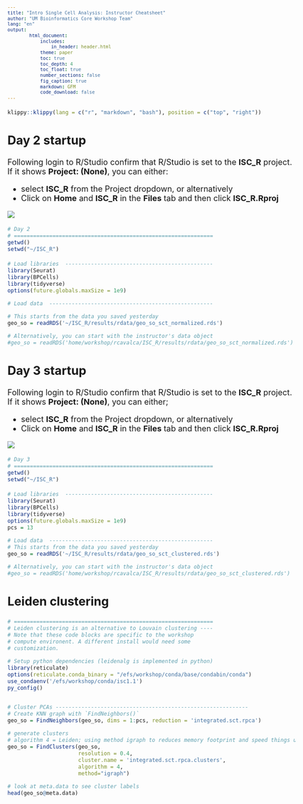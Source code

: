 ```yaml
---
title: "Intro Single Cell Analysis: Instructor Cheatsheet"
author: "UM Bioinformatics Core Workshop Team"
lang: "en"
output:
        html_document:
            includes:
                in_header: header.html
            theme: paper
            toc: true
            toc_depth: 4
            toc_float: true
            number_sections: false
            fig_caption: true
            markdown: GFM
            code_download: false
---
```


<style type="text/css">

body, td {
   font-size: 18px;
}
code.r{
  font-size: 12px;
}
pre {
  font-size: 12px
}

</style>

```r
klippy::klippy(lang = c("r", "markdown", "bash"), position = c("top", "right"))
```

## Day 2 startup

Following login to R/Studio confirm that R/Studio is set to the **ISC_R** project.
If it shows **Project: (None)**, you can either:

- select **ISC_R** from the Project dropdown, or alternatively
- Click on **Home** and **ISC_R** in the **Files** tab and then click **ISC_R.Rproj**

![](images/curriculum/instructor_cheatsheet/rstudio_project_selector.png)
```r
# Day 2
# ==============================================================
getwd()
setwd("~/ISC_R")
```


```r

# Load libraries  ----------------------------------------------
library(Seurat)
library(BPCells)
library(tidyverse)
options(future.globals.maxSize = 1e9)

# Load data  ---------------------------------------------------

# This starts from the data you saved yesterday
geo_so = readRDS('~/ISC_R/results/rdata/geo_so_sct_normalized.rds')

# Alternatively, you can start with the instructor's data object
#geo_so = readRDS('home/workshop/rcavalca/ISC_R/results/rdata/geo_so_sct_normalized.rds')
```

## Day 3 startup
Following login to R/Studio confirm that R/Studio is set to the **ISC_R** project.
If it shows **Project: (None)**, you can either;

- select **ISC_R** from the Project dropdown, or alternatively
- Click on **Home** and **ISC_R** in the **Files** tab and then click **ISC_R.Rproj**

![](images/curriculum/instructor_cheatsheet/rstudio_project_selector.png)


```r
# Day 3
# ==============================================================
getwd()
setwd("~/ISC_R")
```

```r
# Load libraries  ----------------------------------------------
library(Seurat)
library(BPCells)
library(tidyverse)
options(future.globals.maxSize = 1e9)
pcs = 13

# Load data  ---------------------------------------------------
# This starts from the data you saved yesterday
geo_so = readRDS('~/ISC_R/results/rdata/geo_so_sct_clustered.rds')

# Alternatively, you can start with the instructor's data object
#geo_so = readRDS('home/workshop/rcavalca/ISC_R/results/rdata/geo_so_sct_clustered.rds')
```

## Leiden clustering

```r
# ==============================================================
# Leiden clustering is an alternative to Louvain clustering ----
# Note that these code blocks are specific to the workshop 
# compute environent. A different install would need some 
# customization.

# Setup python dependencies (leidenalg is implemented in python)
library(reticulate)
options(reticulate.conda_binary = "/efs/workshop/conda/base/condabin/conda")
use_condaenv('/efs/workshop/conda/isc1.1')
py_config()


# Cluster PCAs ------------------------------------------------------------
# Create KNN graph with `FindNeighbors()`
geo_so = FindNeighbors(geo_so, dims = 1:pcs, reduction = 'integrated.sct.rpca')

# generate clusters
# algorithm 4 = Leiden; using method igraph to reduces memory footprint and speed things up 
geo_so = FindClusters(geo_so,
                      resolution = 0.4,
                      cluster.name = 'integrated.sct.rpca.clusters',
                      algorithm = 4,
                      method="igraph")

# look at meta.data to see cluster labels
head(geo_so@meta.data)

```
